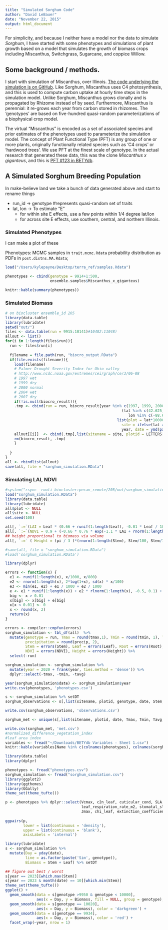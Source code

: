 ```yaml
---
title: "Simulated Sorghum Code"
author: "David LeBauer"
date: "November 22, 2015"
output: html_document
---
```


For simplicity, and because I neither have a model nor the data to simulate _Sorghum_, I have started with some phenotypes and simulations of plant growth based on a model that simulates the growth of biomass crops including Miscanthus, Switchgrass, Sugarcane, and coppice Willow.

## Some background / methods.

I start with simulation of Miscanthus, over Illinois. [The code underlying the simulation is on GitHub](https://github.com/ebimodeling/biocro_regional/edit/master/vignettes/regional_pecan_workflow.Rmd). 
Like Sorghum, Miscanthus uses C4 photosynthesis, and this is used to compute carbon uptake at hourly time steps in the simulation model. 
Unlike Sorghum, Miscanthus grows clonally and is propagated by Rhizome instead of by seed. Furthermore, Miscanthus is perennial: it re-grows each year from carbon stored in rhizomes.
The 'genotypes' are based on five-hundred quasi-random parameterizations of a biophysical crop model.

The virtual "Miscanthus" is encoded as a set of associated species and prior estimates of the phenotypes used to parameterize the simulation model. The concept of Plant Functional Type (PFT) is any group of one or more plants, originally functionally related species such as 'C4 crops' or 'hardwood trees'. We use PFT at the finest scale of genotype. In the actual research that generated these data, this was the clone _Miscanthus x giganteus_, and this is [PFT #123 in BETYdb](https://www.betydb.org/pfts/123). 

## A Simulated Sorghum Breeding Population

In make-believe land we take a bunch of data generated above and start to rename things

* run_id -> genotype #represents quasi-random set of traits
* lat, lon -> To estimate "E"
   * for within site E effects, use a few points within 1/4 degree lat/lon 
   * for across site E effects, use southern, central, and northern Illinois.

### Simulated Phenotypes

I can make a plot of these

Phenotypes: MCMC samples in `trait.mcmc.Rdata` probability distribution as PDFs in `post.distns.MA.Rdata`; 

```r

load("/Users/kylepayne/Desktop/terra_ref/samples.Rdata")

phenotypes <- cbind(genotype = 9914+1:500, 
                    ensemble.samples$Miscanthus_x_giganteus)

knitr::kable(summary(phenotypes))

```

### Simulated Biomass

```r

# on biocluster ensemble_id 205
library(data.table)
library(lubridate)
setwd("out/")
files <- data.table(run = 9915:10141)#10482:11048)
allout <- list()
for(i in 1:length(files$run)){
  run <- files$run[i]
  
  filename = file.path(run, "biocro_output.RData")
  if(file.exists(filename)){
    load(filename)
    # Palmer Drought Severity Index for Ohio valley
    # http://www.ncdc.noaa.gov/extremes/cei/graph/ce/3/06-08
    # 1997 wet
    # 1999 dry
    # 2000 normal
    # 2004 wet
    # 2007 dry
    if(!is.null(biocro_result)){
    .tmp <- cbind(run = run, biocro_result[year %in% c(1997, 1999, 2000, 2004, 2007) & 
                                                    (lat %in% c(42.625, 42.375, 40.625, 40.375, 37.625, 37.875) & 
                                                       lon %in% c(-88.625, -88.375)), 
                                                  list(plot = lat*10000-lon*100,
                                                    site = ifelse(lat > 42, 'north', ifelse(lat > 40, 'central', 'south')),
                                                    year, date = ymd(paste(year, 01, 01)) + days(doy), Stem, Leaf, Root, Rhizome, tmax, tmin, tavg, precip)])
    allout[[i]]  <- cbind(.tmp[,list(sitename = site, plotid = LETTERS[frank(plot, ties.method = 'dense')]), by = 'site'], .tmp)
    rm(biocro_result, .tmp)
    }
    
  }
}
all <- rbindlist(allout)
save(all, file = "sorghum_simulation.RData")
```


### Simulating LAI, NDVI

```r
#system("rsync -routi biocluster:pecan_remote/205/out/sorghum_simulation.RData ./")
load("sorghum_simulation.RData")
library(data.table)
library(lubridate)
all$plot <- NULL
all$site <- NULL
set.seed(100)

all[, `:=`(LAI = Leaf * (0.66 + runif(1:length(Leaf), -0.01 * Leaf / 10, 0.01*Leaf/10)))]
all[, `:=`(NDVI = 0.9 + (-0.66 * 0.76 * exp(-1.1 * LAI + rnorm(1:length(LAI), 0, LAI/100))))]
## height proportional to biomass via volume 
all[, `:=` ( Height = (pi / 3 )*(rnorm(1:length(Stem), Stem/100, Stem/1000) + runif(1:length(Stem), Stem / 1000, 2*Stem / 1000) + Stem * (Stem / 50)^2)^(1/3)-0.02)  ]

#save(all, file = "sorghum_simulation.RData")
#load('sorghum_simulation.RData')

library(dplyr)

errors <- function(x) {
  e1 <- runif(1:length(x), x/1000, x/800)
  e2 <- rnorm(1:length(x), 2*log(1+x), sd(x) * x/100)
  e3 <- min(e1, e2) + e1 / 1000 + e2 / 1000
  e <- e1 * runif(1:length(x)) + e2 * rlnorm(1:length(x), -0.5, 0.1) + e3 * rgamma(1:length(x), 2, 4)
  big <- x > 0.01
  x[big] <- x[big] + e[big]
  x[x < 0.01] <- 0
  x <- round(x, 2)
  return(x)
}

errors <- compiler::cmpfun(errors)
sorghum_simulation <- tbl_df(all)  %>% 
  mutate(genotype = run, Tmax = round(tmax,1), Tmin = round(tmin, 1), Tavg = round(tavg, 1), 
         precipitation = round(precip, 2), 
         Stem = errors(Stem), Leaf = errors(Leaf), Root = errors(Root), LAI = errors(LAI), 
         NDVI = errors(NDVI), Height = errors(Height)) %>% 
  select(-run)

sorghum_simulation <- sorghum_simulation %>%
  mutate(year = 2020 + frank(year, ties.method = 'dense')) %>% 
  dplyr::select(-tmax, -tmin, -tavg)

year(sorghum_simulation$date) <- sorghum_simulation$year
write.csv(phenotypes, 'phenotypes.csv')

s <- sorghum_simulation %>% setDT
sorghum_observations <- s[,list(sitename, plotid, genotype, date, Stem, Leaf, Root, Rhizome, precip, LAI, NDVI, Height)] 

write.csv(sorghum_observations, 'observations.csv')

sorghum_met <- unique(s[,list(sitename, plotid, date, Tmax, Tmin, Tavg, precipitation)])

write.csv(sorghum_met, 'met.csv')
#normalized_difference_vegetation_index
#leaf area index
variables <- fread("~/Downloads/BETYdb Variables - Sheet 1.csv")
knitr::kable(variables[Name %in% c(colnames(phenotypes), colnames(sorghum_simulation)), list(variable_id = id, name = Name, standard_name, units = Units, Description)])

```


```r
library(data.table)
library(dplyr)

phenotypes <- fread("phenotypes.csv")
sorghum_simulation <- fread("sorghum_simulation.csv")
library(ggplot2)
library(ggthemes)
library(GGally)
theme_set(theme_tufte())

p <- phenotypes %>% dplyr::select(Vcmax, c2n_leaf, cuticular_cond, SLA, quantum_efficiency,
                                  leaf_respiration_rate_m2, stomatal_slope.BB, growth_respiration_coefficient,
                                  Jmax, chi_leaf, extinction_coefficient_diffuse) %>% setDT
                                
ggpairs(p,  
        lower = list(continuous = 'density'),
        upper = list(continuous = 'blank'),
        axisLabels = 'internal')

```



```r
library(lubridate)
s <- sorghum_simulation %>% 
  mutate(Day = yday(date), 
         line = as.factor(paste('Sim', genotype)),
         Biomass = Stem + Leaf) %>% setDT

## figure out best / worst
s[year == 2023][which.max(Stem)]
s[year == 2023 & month(date) == 10][which.min(Stem)]
theme_set(theme_tufte()) 
ggplot() + 
  geom_smooth(data = s[genotype >9950 & genotype < 10000],
              aes(x = Day, y = Biomass, fill = NULL, group = genotype), alpha = 0.1, color = 'grey') +
  geom_smooth(data = s[genotype == 10020],
              aes(x = Day, y = Biomass), color = 'darkgreen') +
  geom_smooth(data = s[genotype == 9934],
              aes(x = Day, y = Biomass), color = 'red') +
  facet_wrap(~year, nrow = 1) 
        
```

